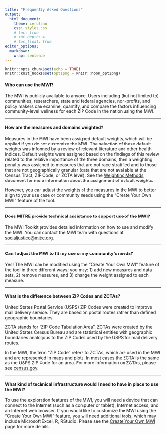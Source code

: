 ```yaml
---
title: "Frequently Asked Questions"
output: 
  html_document:
    theme: cerulean
    css: styles.css
    # toc: true
    # toc_depth: 4
    # toc_float: true
editor_options: 
  markdown: 
    wrap: sentence
---
```


```r
knitr::opts_chunk$set(echo = TRUE)
knitr::knit_hooks$set(optipng = knitr::hook_optipng)
```

#### Who can use the MWI?

The MWI is publicly available to anyone.
Users including (but not limited to) communities, researchers, state and federal agencies, non-profits, and policy makers can examine, quantify, and compare the factors influencing community-level wellness for each ZIP Code in the nation using the MWI.

------------------------------------------------------------------------

#### How are the measures and domains weighted?

Measures in the MWI have been assigned default weights, which will be applied if you do not customize the MWI.
The selection of these default weights was informed by a review of relevant literature and other health indices.
Default weights were assigned based on the findings of this review related to the relative importance of the three domains, then a weighting penalty was assigned to measures that are not race stratified and to those that are not geographically granular (data that are not available at the Census Tract, ZIP Code, or ZCTA level).
See the [Weighting Methods](https://raw.githubusercontent.com/mitre/hse-mwi/main/Documentation/Methods/Weighting_Methods.pdf) document for more information about the assignment of default weights.

However, you can adjust the weights of the measures in the MWI to better align to your use case or community needs using the "Create Your Own MWI" feature of the tool.

------------------------------------------------------------------------

#### Does MITRE provide technical assistance to support use of the MWI?

The MWI Toolkit provides detailed information on how to use and modify the MWI.
You can contact the MWI team with questions at [socialjustice\@mitre.org](mailto:socialjustice@mitre.org){.email}.

------------------------------------------------------------------------

#### Can I adjust the MWI to fit my use or my community's needs?

Yes!
The MWI can be modified using the "Create Your Own MWI" feature of the tool in three different ways; you may: 1) add new measures and data sets, 2) remove measures, and 3) change the weight assigned to each measure.

------------------------------------------------------------------------

#### What is the difference between ZIP Codes and ZCTAs?

United States Postal Service (USPS) ZIP Codes were created to improve mail delivery service.
They are based on postal routes rather than defined geographic boundaries.

ZCTA stands for "ZIP Code Tabulation Area".
ZCTAs were created by the United States Census Bureau and are statistical entities with geographic boundaries analogous to the ZIP Codes used by the USPS for mail delivery routes.

In the MWI, the term "ZIP Code" refers to ZCTAs, which are used in the MWI and are represented in maps and plots.
In most cases the ZCTA is the same as the USPS ZIP Code for an area.
For more information on ZCTAs, please see [census.gov](https://www.census.gov/programs-surveys/geography/guidance/geo-areas/zctas.html).

------------------------------------------------------------------------

#### What kind of technical infrastructure would I need to have in place to use the MWI?

To use the exploration features of the MWI, you will need a device that can connect to the Internet (such as a computer or tablet), Internet access, and an Internet web browser.
If you would like to customize the MWI using the "Create Your Own MWI" feature, you will need additional tools, which may include Microsoft Excel, R, RStudio.
Please see the [Create Your Own MWI](https://sjp.mitre.org/mwi) page for more details.

